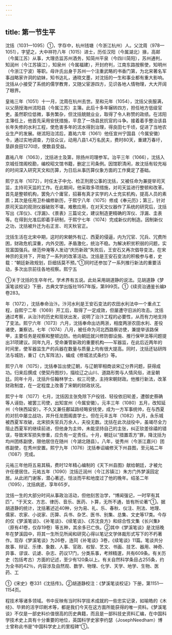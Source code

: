 ```yaml
---
---
---
```

title: 第一节生平
---



沈括（1031—1095）①，字存中，杭州钱塘（今浙江杭州）人。父沈周（978—1051），字望之，大中祥符八年（1015）进士，历任汉阳（今属湖北）掾，高邮（今属江苏）从事，大理丞监苏州酒务，知简州平泉（今四川简阳），苏州通判，知润州（今江苏镇江），知泉州（今属福建），开封府判，江南东路按察使，知明州（今浙江宁波）等职。母许氏出身于苏州一个注重武略的书香门第，为北宋著名军事战略家许洞的幼妹，知书达礼，通晓文墨，对沈括的一生和事业都有重大影响。沈括从小接受了系统的儒学教育，又随父宦游四方，见识各地人情物理，大大开阔了眼界。

皇祐三年（1051）十一月，沈周在杭州去世。至和元年（1054），沈括父丧服满，以父荫授海州沭阳县（今属江苏）主簿。此后十多年辗转四方，担任地方低级官吏。虽然职位低微，事务繁杂，但沈括兢兢业业，取得了令人称赞的政绩。在沭阳主簿任上，他首先采用安抚措施，平息了一场县民抗官的斗争。接着着手整治该县长年失修的水利工程，使危害多年的沭水得到治理，得良田七千顷，促进了当地农业生产的发展。继沭阳治沭后，嘉祐六年（1061）他任宣州宁国县（今属安徽）令，通过实地调查，力驳众议，动用八县1.4万名民夫，费时80天，重建万春圩，垦辟良田1270顷，使数县受益。

嘉祐八年（1063），沈括进士及第，除扬州司理参军。治平三年（1066），沈括入京城任馆阁校勘，编校昭文馆书籍，删定三司条例。因馆职清闲，故沈括有较充裕的时间深入研究天文和历算，为日后从事历算仪象方面的工作奠定了基础。

熙宁五年（1072），时任太子中允、检正刑房公事的沈括，又被任命为兼提举司天监，主持司天监的工作。在此期间，他采取多项措施，对司天监进行整顿和改革。首先是整顿机构，罢免六个庸官，招募有真才实学的人士充实机构，提高人员的素质；其次是任用卫朴编修新历，于熙宁八年（1075）修成《奉元历》；第三，针对原司天监的观测仪器破败不堪，难敷应用，在对天文仪器作了系统的研究后，沈括写出《浑仪》、《浮漏》、《景表》三篇论文，建议制造更精确的浑仪、浮漏、圭表等。在得到允准后即着手研制，于熙宁七年（1074）完成新仪的制造。因制新仪之功，沈括被升迁为右正言、司天秋官正。

沈括生活在北宋中期，这时的宋朝外有辽、西夏的侵逼，内为冗官、冗兵、冗费所困，财政危机深重，内外交困，矛盾激化，统治不稳。为解决积贫积弱的问题，实现富国强兵。继范仲淹等人发动“庆历新政”失败后，王安石又再次倡导变法，在宋神宗的支持下，开始了一系列的改革活动。沈括是王安石变法的积极参与者，史载：“朝廷新政规划，巨细括莫不预。”①同时还参加了一系列推行新法的重要活动，多次出京前往各地视察。熙宁五

①关于沈括的生卒年代，学术界有五说。此处采用胡道静的说法。见胡道静《梦溪笔谈校证》下册，古典文学出版社1957年版，第999页。①《续资治通鉴长编》卷283。

年（1072），沈括奉命治汴。汴河水利是王安石变法的农田水利法中一个重点工程，自熙宁二年（1069）开工后，取得了一定成效，但屡遭守旧派的攻击。沈括通过考察，从治汴的历史和现状出发，说明了治汴工程的必要性，从而有力地支持了变法。熙宁六年（1073）六月，沈括奉命出访两浙，相度两浙农田水利、差役诸使，兼察访。七年（1074）八月，被任命为河北西路察访使，兼提举该路保甲，主要任务是视察和整顿边防。他向朝廷就兴修防御设施、推行保甲法等问题提出31项建议。同年九月，受命兼管新政的重要机构——军器监，在此后近两年的时间里，使军器监生产的兵器在数量与质量上均有很大提高。同时，沈括还钻研阵法与城防，重订《九军阵法》，编成《修城法式条约》等。

熙宁八年（1075），沈括奉旨出使辽朝，与辽朝宰相商谈宋辽分界问题，获得成功。归来后撰成《使契丹图抄》，描绘辽之山川、道路形势与人情风俗，进呈朝廷。同年十月，沈括升任翰林学士、权三司使，主持宋朝财政。他推行新法，改革财政制度，在一定程度上改善了宋朝的财政状况。

熙宁十年（1077）七月，沈括因主张免除下户役钱、轻役依旧轮差，遭御史蔡确等人诬劾，被罢三司使，出知宣州（今属安徽）。元丰三年（1080）五月，改知延州（今陕西延安）。不久又兼任鄜延路经略安抚使，成为一方军事统帅，在与西夏的对抗中屡立战功，并升任龙图阁直学士。但在元丰五年（1082）九月，永乐城被西夏军攻破，北宋损失官兵万余人，夫役无数。沈括在此次战役中，虽竭尽全力阻止西夏军的继续前进，但他身为主帅，未能坚持自己的主张，纠正钦差徐禧的错误，导致宋军损失惨重，应负有一定责任。十月，朝廷以“措置乖方”罪，降沈括为均州团练副使，限他居住在随州（今湖北随县）。八年，徙秀州（今浙江嘉兴）团练副使，在秀州安置。熙宁九年（1076）沈括奉诏编修天下州县图，至元祐二年（1087）完成。

元祐三年他将五易其稿，费时12年精心编制的《天下州县图》献给朝廷，才被允许任便居住。元祐五年（1090）沈括迁润州（今江苏镇江）朱方门外梦溪园定居。从此闭门谢客，潜心著述，恬淡而平和地度过了他的晚年。绍圣二年（1095），沈括病逝，享年65岁。

沈括一生的大部分时间从事政治活动，但他刻苦治学，“博闻强记，一时罕有其匹”，“于天文、方志、律历、音乐、医药、卜算，无所不通，皆有所论著”①。据胡道静的统计，沈括著述近40种，分为易、礼、乐、春秋、仪注、刑法、地理、儒家、农家、小说家、历算、兵书、杂艺、医书、别集、总集、文史等17类。今存的仅《梦溪笔谈》、《补笔谈》、《续笔谈》、《苏沈良方》和综合性文集《长兴集》（原有41卷，仅存19卷）等五种，其余多已亡佚。②其中《梦溪笔谈》是沈括晚年在梦溪园中，将其一生所见所闻和研究心得以笔记文学体裁形式写下的不朽著作。现存《梦溪笔谈》为26卷，连同《补笔谈》3卷，《续笔谈》11篇。笔谈共分故事、辩证、乐律、象数、人事、官政、权智、艺文、书画、技艺、器用、神奇、异事、谬误、讥谑、杂志、药议17门，分类系事，考辨精邃，共有609条。有关历史（包括考古）方面的记述，至少有120条以上。有关自然科学条目占255条，约为全书的42％，内容涉及自然观、数学、物理、化学、天学、地学、生物、医药、工

①《宋史》卷331《沈括传》。②胡道静校注：《梦溪笔谈校证》下册，第1151—1154页。

程技术等诸多领域。书中反映有当时科学技术成就的一些忠实记录，如喻皓的《木经》、毕昇的活字印刷术等，都是我们今天在这方面所能获得的唯一资料。《梦溪笔谈》不仅是一部史料价值很高的历史典籍，而且是一部科技史资料汇编，在中国科学技术史上具有十分重要的地位，英国科学史家李约瑟（JosephNeedham）博士曾称此书是“中国科学史上的里程碑”①。